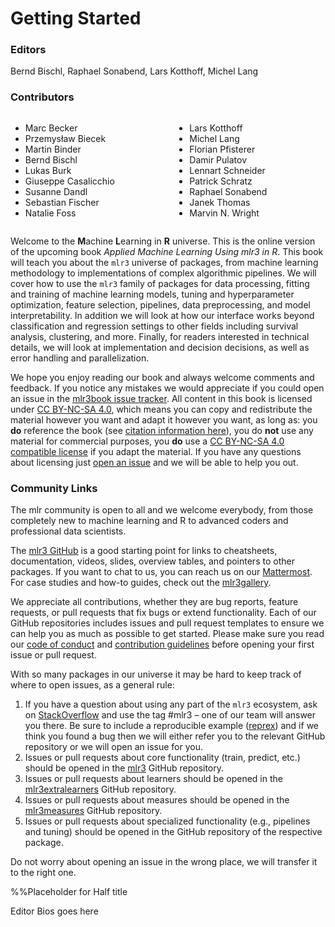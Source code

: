 #  Getting Started {.unnumbered .unlisted}

::: {.content-visible when-format="html"}

### Editors {.unnumbered .unlisted}
Bernd Bischl, Raphael Sonabend, Lars Kotthoff, Michel Lang

### Contributors {.unnumbered .unlisted}

:::: {.columns}

::: {.column width="30%"}
  - Marc Becker
  - Przemysław Biecek
  - Martin Binder
  - Bernd Bischl
  - Lukas Burk
  - Giuseppe Casalicchio
  - Susanne Dandl
  - Sebastian Fischer
  - Natalie Foss
:::

::: {.column width="30%"}
  - Lars Kotthoff
  - Michel Lang
  - Florian Pfisterer
  - Damir Pulatov
  - Lennart Schneider
  - Patrick Schratz
  - Raphael Sonabend
  - Janek Thomas
  - Marvin N. Wright
:::

::::

Welcome to the **M**achine **L**earning in **R** universe.
This is the online version of the upcoming book *Applied Machine Learning Using mlr3 in R*.
This book will teach you about the `mlr3` universe of packages, from machine learning methodology to implementations of complex algorithmic pipelines.
We will cover how to use the `mlr3` family of packages for data processing, fitting and training of machine learning models, tuning and hyperparameter optimization, feature selection, pipelines, data preprocessing, and model interpretability.
In addition we will look at how our interface works beyond classification and regression settings to other fields including survival analysis, clustering, and more.
Finally, for readers interested in technical details, we will look at implementation and decision decisions, as well as error handling and parallelization.

We hope you enjoy reading our book and always welcome comments and feedback.
If you notice any mistakes we would appreciate if you could open an issue in the [mlr3book issue tracker](https://github.com/mlr-org/mlr3book/issues).
All content in this book is licensed under [CC BY-NC-SA 4.0](https://creativecommons.org/licenses/by-nc-sa/4.0/), which means you can copy and redistribute the material however you want and adapt it however you want, as long as: you **do** reference the book (see [citation information here](https://mlr3book.mlr-org.com/citation.html)), you do **not** use any material for commercial purposes, you **do** use a [CC BY-NC-SA 4.0 compatible license](https://creativecommons.org/share-your-work/licensing-considerations/compatible-licenses) if you adapt the material.
If you have any questions about licensing just [open an issue](https://github.com/mlr-org/mlr3book/issues) and we will be able to help you out.

### Community Links

The mlr community is open to all and we welcome everybody, from those completely new to machine learning and R to advanced coders and professional data scientists.

The [mlr3 GitHub](https://github.com/mlr-org/mlr3) is a good starting point for links to cheatsheets, documentation, videos, slides, overview tables, and pointers to other packages.
If you want to chat to us, you can reach us on our [Mattermost](https://lmmisld-lmu-stats-slds.srv.mwn.de/signup_email?id=6n7n67tdh7d4bnfxydqomjqspo).
For case studies and how-to guides, check out the [mlr3gallery](https://mlr-org.com/gallery.html).

We appreciate all contributions, whether they are bug reports, feature requests, or pull requests that fix bugs or extend functionality.
Each of our GitHub repositories includes issues and pull request templates to ensure we can help you as much as possible to get started.
Please make sure you read our [code of conduct](https://github.com/mlr-org/mlr3/blob/main/.github/CODE_OF_CONDUCT.md) and [contribution guidelines](https://github.com/mlr-org/mlr3/blob/main/CONTRIBUTING.md) before opening your first issue or pull request.

With so many packages in our universe it may be hard to keep track of where to open issues, as a general rule:

1. If you have a question about using any part of the `mlr3` ecosystem, ask on [StackOverflow](https://stackoverflow.com/) and use the tag #mlr3 -- one of our team will answer you there.
Be sure to include a reproducible example ([reprex](https://stackoverflow.com/help/minimal-reproducible-example)) and if we think you found a bug then we will either refer you to the relevant GitHub repository or we will open an issue for you.
1. Issues or pull requests about core functionality (train, predict, etc.) should be opened in the [mlr3](https://github.com/mlr3) GitHub repository.
2. Issues or pull requests about learners should be opened in the [mlr3extralearners](https://github.com/mlr3extralearners) GitHub repository.
3. Issues or pull requests about measures should be opened in the [mlr3measures](https://github.com/mlr3measures) GitHub repository.
4. Issues or pull requests about specialized functionality (e.g., pipelines and tuning) should be opened in the GitHub repository of the respective package.

Do not worry about opening an issue in the wrong place, we will transfer it to the right one.
:::

\frontmatter

::: {.content-visible when-format="pdf"}

\halftitle{Main Title}{Standard blurb goes here}%%Placeholder for Half title

\seriespg{Series page goes here (if applicable); otherwise blank}

\title{Applied Machine Learning Using mlr3 in R}

\edition{First Edition}

\editor{Bernd Bischl, Raphael Sonabend, Lars Kotthoff, Michel Lang}

\locpage

\cleardoublepage
\setcounter{page}{7}

\tableofcontents

\chapter*{Editors}

Editor Bios goes here

\listoffigures
\listoftables

\begin{contributorlist}

\contau{Marc Becker}
\contaff{Ludwig-Maximilians-Universität München}

\contau{Przemysław Biecek}
\contaff{MI2.AI, Warsaw University of Technology}
\contaff{University of Warsaw}

\contau{Martin Binder}
\contaff{Ludwig-Maximilians-Universität München}
\contaff{Munich Center for Machine Learning (MCML)}

\contau{Bernd Bischl}
\contaff{Ludwig-Maximilians-Universität München}
\contaff{Munich Center for Machine Learning (MCML)}

\contau{Lukas Burk}
\contaff{Ludwig-Maximilians-Universität München}
\contaff{Leibniz Institute for Prevention Research and Epidemiology - BIPS}
\contaff{Munich Center for Machine Learning (MCML)}

\contau{Giuseppe Casalicchio}
\contaff{Ludwig-Maximilians-Universität München}
\contaff{Munich Center for Machine Learning (MCML)}
\contaff{Essential Data Science Training GmbH}

\contau{Susanne Dandl}
\contaff{Ludwig-Maximilians-Universität München}
\contaff{Munich Center for Machine Learning (MCML)}

\contau{Sebastian Fischer}
\contaff{Ludwig-Maximilians-Universität München}

\contau{Natalie Foss}
\contaff{University of Wyoming}

\contau{Lars Kotthoff}
\contaff{University of Wyoming}

\contau{Michel Lang}
\contaff{Research Center Trustworthy Data Science and Security}
\contaff{TU Dortmund University}

\contau{Florian Pfisterer}
\contaff{Ludwig-Maximilians-Universität München}

\contau{Damir Pulatov}
\contaff{University of Wyoming}

\contau{Lennart Schneider}
\contaff{Ludwig-Maximilians-Universität München}
\contaff{Munich Center for Machine Learning (MCML)}

\contau{Patrick Schratz}
\contaff{Friedrich Schiller University Jena}

\contau{Raphael Sonabend}
\contaff{Imperial College London}

\contau{Janek Thomas}
\contaff{Ludwig-Maximilians-Universität München}
\contaff{Munich Center for Machine Learning (MCML)}
\contaff{Essential Data Science Training GmbH}

\contau{Marvin N. Wright}
\contaff{Leibniz Institute for Prevention Research and Epidemiology – BIPS}
\contaff{University of Bremen}
\contaff{University of Copenhagen}

\end{contributorlist}

:::

\mainmatter

